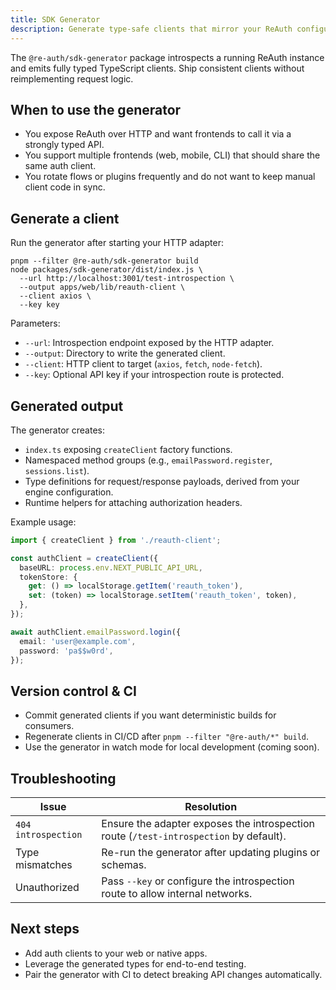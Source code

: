 ```yaml
---
title: SDK Generator
description: Generate type-safe clients that mirror your ReAuth configuration.
---
```


The `@re-auth/sdk-generator` package introspects a running ReAuth instance and emits fully typed TypeScript clients. Ship consistent clients without reimplementing request logic.

## When to use the generator

- You expose ReAuth over HTTP and want frontends to call it via a strongly typed API.
- You support multiple frontends (web, mobile, CLI) that should share the same auth client.
- You rotate flows or plugins frequently and do not want to keep manual client code in sync.

## Generate a client

Run the generator after starting your HTTP adapter:

```npm
pnpm --filter @re-auth/sdk-generator build
node packages/sdk-generator/dist/index.js \
  --url http://localhost:3001/test-introspection \
  --output apps/web/lib/reauth-client \
  --client axios \
  --key key
```

Parameters:

- `--url`: Introspection endpoint exposed by the HTTP adapter.
- `--output`: Directory to write the generated client.
- `--client`: HTTP client to target (`axios`, `fetch`, `node-fetch`).
- `--key`: Optional API key if your introspection route is protected.

## Generated output

The generator creates:

- `index.ts` exposing `createClient` factory functions.
- Namespaced method groups (e.g., `emailPassword.register`, `sessions.list`).
- Type definitions for request/response payloads, derived from your engine configuration.
- Runtime helpers for attaching authorization headers.

Example usage:

```ts
import { createClient } from './reauth-client';

const authClient = createClient({
  baseURL: process.env.NEXT_PUBLIC_API_URL,
  tokenStore: {
    get: () => localStorage.getItem('reauth_token'),
    set: (token) => localStorage.setItem('reauth_token', token),
  },
});

await authClient.emailPassword.login({
  email: 'user@example.com',
  password: 'pa$$w0rd',
});
```

## Version control & CI

- Commit generated clients if you want deterministic builds for consumers.
- Regenerate clients in CI/CD after `pnpm --filter "@re-auth/*" build`.
- Use the generator in watch mode for local development (coming soon).

## Troubleshooting

| Issue               | Resolution                                                                             |
| ------------------- | -------------------------------------------------------------------------------------- |
| `404 introspection` | Ensure the adapter exposes the introspection route (`/test-introspection` by default). |
| Type mismatches     | Re-run the generator after updating plugins or schemas.                                |
| Unauthorized        | Pass `--key` or configure the introspection route to allow internal networks.          |

## Next steps

- Add auth clients to your web or native apps.
- Leverage the generated types for end-to-end testing.
- Pair the generator with CI to detect breaking API changes automatically.
